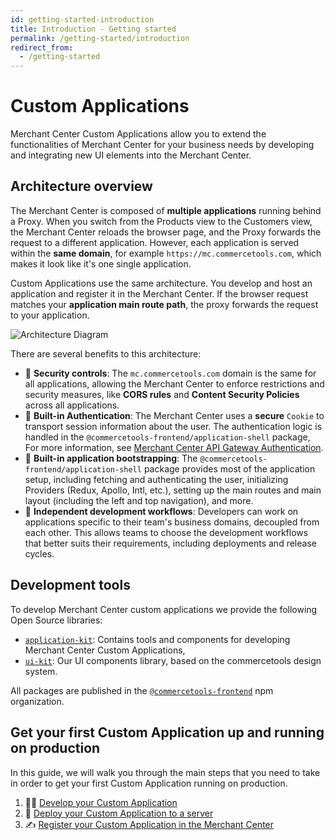 ```yaml
---
id: getting-started-introduction
title: Introduction - Getting started
permalink: /getting-started/introduction
redirect_from:
  - /getting-started
---
```



<NotificationFeature flag="beta" />

# Custom Applications

Merchant Center Custom Applications allow you to extend the functionalities of Merchant Center for your business needs by developing and integrating new UI elements into the Merchant Center.

## Architecture overview

The Merchant Center is composed of **multiple applications** running behind a Proxy. When you switch from the Products view to the Customers view, the Merchant Center reloads the browser page, and the Proxy forwards the request to a different application. However, each application is served within the **same domain**, for example `https://mc.commercetools.com`, which makes it look like it's one single application.

Custom Applications use the same architecture. You develop and host an application and register it in the Merchant Center. If the browser request matches your **application main route path**, the proxy forwards the request to your application.

![Architecture Diagram](/assets/custom-applications/mc-fe-architecture.png)

There are several benefits to this architecture:

- 🚨 **Security controls**: The `mc.commercetools.com` domain is the same for all applications, allowing the Merchant Center to enforce restrictions and security measures, like **CORS rules** and **Content Security Policies** across all applications.
- 🔑 **Built-in Authentication**: The Merchant Center uses a **secure** `Cookie` to transport session information about the user. The authentication logic is handled in the `@commercetools-frontend/application-shell` package, For more information, see [Merchant Center API Gateway Authentication](../api-gateway/authentication).
- 🤖 **Built-in application bootstrapping**: The `@commercetools-frontend/application-shell` package provides most of the application setup, including fetching and authenticating the user, initializing Providers (Redux, Apollo, Intl, etc.), setting up the main routes and main layout (including the left and top navigation), and more.
- 🚀 **Independent development workflows**: Developers can work on applications specific to their team's business domains, decoupled from each other. This allows teams to choose the development workflows that better suits their requirements, including deployments and release cycles.

## Development tools

To develop Merchant Center custom applications we provide the following Open Source libraries:

- [`application-kit`](https://github.com/commercetools/merchant-center-application-kit): Contains tools and components for developing Merchant Center Custom Applications,
- [`ui-kit`](https://github.com/commercetools/ui-kit): Our UI components library, based on the commercetools design system.

All packages are published in the [`@commercetools-frontend`](https://www.npmjs.com/org/commercetools-frontend) npm organization.

## Get your first Custom Application up and running on production

In this guide, we will walk you through the main steps that you need to take in order to get your first Custom Application running on production.

1. 👩‍💻 [Develop your Custom Application](./development)
2. 🚀 [Deploy your Custom Application to a server](./deployment)
3. ✍ [Register your Custom Application in the Merchant Center](./registration)
